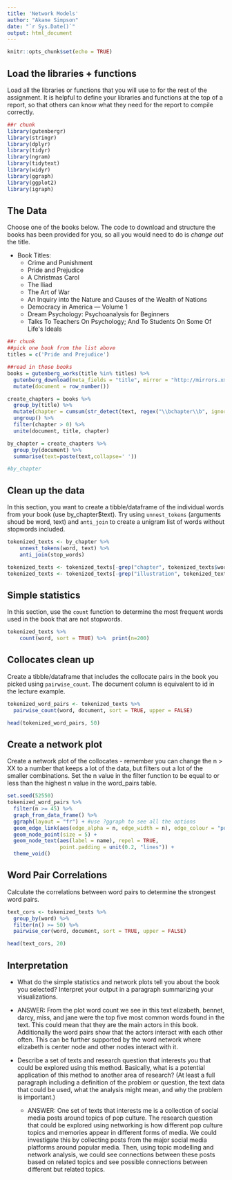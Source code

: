 ```yaml
---
title: 'Network Models'
author: "Akane Simpson"
date: "`r Sys.Date()`"
output: html_document
---
```


```r
knitr::opts_chunk$set(echo = TRUE)
```

## Load the libraries + functions

Load all the libraries or functions that you will use to for the rest of the assignment. It is helpful to define your libraries and functions at the top of a report, so that others can know what they need for the report to compile correctly.

```r
##r chunk
library(gutenbergr)
library(stringr)
library(dplyr)
library(tidyr)
library(ngram)
library(tidytext)
library(widyr)
library(ggraph)
library(ggplot2)
library(igraph)
```

## The Data

Choose one of the books below. The code to download and structure the books has been provided for you, so all you would need to do is *change out* the title. 

- Book Titles:
    - Crime and Punishment
    - Pride and Prejudice
    - A Christmas Carol
    - The Iliad
    - The Art of War
    - An Inquiry into the Nature and Causes of the Wealth of Nations
    - Democracy in America — Volume 1
    - Dream Psychology: Psychoanalysis for Beginners
    - Talks To Teachers On Psychology; And To Students On Some Of Life\'s Ideals

```r
##r chunk
##pick one book from the list above
titles = c('Pride and Prejudice')

##read in those books
books = gutenberg_works(title %in% titles) %>%
  gutenberg_download(meta_fields = "title", mirror = "http://mirrors.xmission.com/gutenberg/") %>%
  mutate(document = row_number())

create_chapters = books %>% 
  group_by(title) %>%
  mutate(chapter = cumsum(str_detect(text, regex("\\bchapter\\b", ignore_case = TRUE)))) %>% 
  ungroup() %>%
  filter(chapter > 0) %>%
  unite(document, title, chapter) 

by_chapter = create_chapters %>% 
  group_by(document) %>% 
  summarise(text=paste(text,collapse=' '))

#by_chapter
```



## Clean up the data

In this section, you want to create a tibble/dataframe of the individual words from your book (use by_chapter$text). Try using `unnest_tokens` (arguments shoud be word, text) and `anti_join` to create a unigram list of words without stopwords included. 

```r
tokenized_texts <- by_chapter %>% 
    unnest_tokens(word, text) %>% 
    anti_join(stop_words)
```

```r
tokenized_texts <- tokenized_texts[-grep("chapter", tokenized_texts$word), ]
tokenized_texts <- tokenized_texts[-grep("illustration", tokenized_texts$word), ]
```


## Simple statistics

In this section, use the `count` function to determine the most frequent words used in the book that are not stopwords. 

```r
tokenized_texts %>% 
    count(word, sort = TRUE) %>%  print(n=200)
```

## Collocates clean up

Create a tibble/dataframe that includes the collocate pairs in the book you picked using `pairwise_count`. The document column is equivalent to id in the lecture example.

```r
tokenized_word_pairs <- tokenized_texts %>% 
  pairwise_count(word, document, sort = TRUE, upper = FALSE)

head(tokenized_word_pairs, 50)
```

## Create a network plot

Create a network plot of the collocates - remember you can change the n > XX to a number that keeps a lot of the data, but filters out a lot of the smaller combinations. Set the n value in the filter function to be equal to or less than the highest n value in the word_pairs table.

```r
set.seed(52550)
tokenized_word_pairs %>%
  filter(n >= 45) %>%
  graph_from_data_frame() %>%
  ggraph(layout = "fr") + #use ?ggraph to see all the options
  geom_edge_link(aes(edge_alpha = n, edge_width = n), edge_colour = "purple") +
  geom_node_point(size = 5) +
  geom_node_text(aes(label = name), repel = TRUE, 
                 point.padding = unit(0.2, "lines")) +
  theme_void()
```


## Word Pair Correlations

Calculate the correlations between word pairs to determine the strongest word pairs.

```r
text_cors <- tokenized_texts %>% 
  group_by(word) %>%
  filter(n() >= 50) %>%
  pairwise_cor(word, document, sort = TRUE, upper = FALSE)

head(text_cors, 20)
```

## Interpretation

- What do the simple statistics and network plots tell you about the book you selected? Interpret your output in a paragraph summarizing your visualizations. 

 - ANSWER: From the plot word count we see in this text elizabeth, bennet, darcy, miss, and jane were the top five most common words found in the text. This could mean that they are the main actors in this book. Additionally the word pairs show that the actors interact with each other often. This can be further supported by the word network where elizabeth is center node and other nodes interact with it.  


- Describe a set of texts and research question that interests you that could be explored using this method. Basically, what is a potential application of this method to another area of research? (At least a full paragraph including a definition of the problem or question, the text data that could be used, what the analysis might mean, and why the problem is important.)
  
  - ANSWER: One set of texts that interests me is a collection of social media posts around topics of pop culture. The research question that could be explored using networking is how different pop culture topics and memories appear in different forms of media. We could investigate this by collecting posts from the major social media platforms around popular media. Then, using topic modelling and network analysis, we could see connections between these posts based on related topics and see possible connections between different but related topics.

